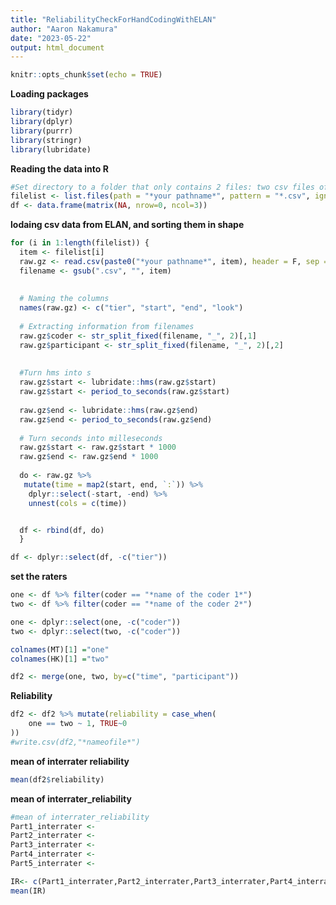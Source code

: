 ```yaml
---
title: "ReliabilityCheckForHandCodingWithELAN"
author: "Aaron Nakamura"
date: "2023-05-22"
output: html_document
---
```


```r
knitr::opts_chunk$set(echo = TRUE)
```

**Loading packages**
```r
library(tidyr)
library(dplyr)
library(purrr)
library(stringr)
library(lubridate)
```

**Reading the data into R**
```r
#Set directory to a folder that only contains 2 files: two csv files of two coders, the same participant
filelist <- list.files(path = "*your pathname*", pattern = "*.csv", ignore.case = F, all.files = F)
df <- data.frame(matrix(NA, nrow=0, ncol=3))
```

**lodaing csv data from ELAN, and sorting them in shape**
```r

for (i in 1:length(filelist)) {
  item <- filelist[i]
  raw.gz <- read.csv(paste0("*your pathname*", item), header = F, sep = ",")
  filename <- gsub(".csv", "", item)
  
  
  # Naming the columns
  names(raw.gz) <- c("tier", "start", "end", "look")
  
  # Extracting information from filenames
  raw.gz$coder <- str_split_fixed(filename, "_", 2)[,1]
  raw.gz$participant <- str_split_fixed(filename, "_", 2)[,2]
  
  
  #Turn hms into s
  raw.gz$start <- lubridate::hms(raw.gz$start)
  raw.gz$start <- period_to_seconds(raw.gz$start)
  
  raw.gz$end <- lubridate::hms(raw.gz$end)
  raw.gz$end <- period_to_seconds(raw.gz$end)
  
  # Turn seconds into milleseconds
  raw.gz$start <- raw.gz$start * 1000
  raw.gz$end <- raw.gz$end * 1000
  
  do <- raw.gz %>% 
   mutate(time = map2(start, end, `:`)) %>% 
    dplyr::select(-start, -end) %>% 
    unnest(cols = c(time))


  df <- rbind(df, do)
  }
```

```r
df <- dplyr::select(df, -c("tier"))
```

**set the raters**
``` r
one <- df %>% filter(coder == "*name of the coder 1*")
two <- df %>% filter(coder == "*name of the coder 2*")

one <- dplyr::select(one, -c("coder"))
two <- dplyr::select(two, -c("coder"))

colnames(MT)[1] ="one"
colnames(HK)[1] ="two"

df2 <- merge(one, two, by=c("time", "participant"))
``` 

**Reliability**
``` r

df2 <- df2 %>% mutate(reliability = case_when(
    one == two ~ 1, TRUE~0
))
#write.csv(df2,"*nameofile*") 
``` 

**mean of interrater reliability**
```r
mean(df2$reliability)

``` 

**mean of interrater_reliability**
```r
#mean of interrater_reliability
Part1_interrater <-
Part2_interrater <-
Part3_interrater <-
Part4_interrater <-
Part5_interrater <-

IR<- c(Part1_interrater,Part2_interrater,Part3_interrater,Part4_interrater,Part5_interrater)
mean(IR)
```



